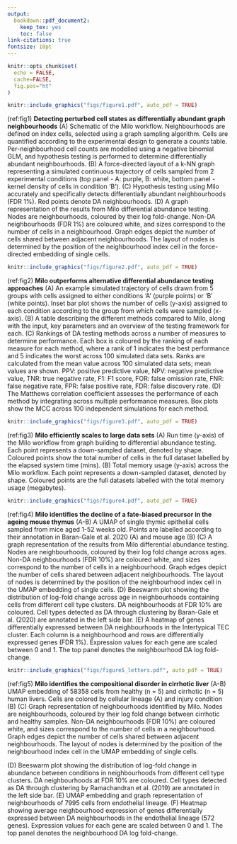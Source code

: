 ```yaml
---
output:
  bookdown::pdf_document2:
    keep_tex: yes
    toc: false
link-citations: true
fontsize: 10pt
---
```


```r
knitr::opts_chunk$set(
  echo = FALSE,
  cache=FALSE,
  fig.pos="ht"
)
```

\pagenumbering{gobble}

```r
knitr::include_graphics("figs/figure1.pdf", auto_pdf = TRUE)
```

(ref:fig1) **Detecting perturbed cell states as differentially abundant graph neighbourhoods**
(A) Schematic of the Milo workflow. 
Neighbourhoods are defined on index cells, selected using a graph sampling algorithm.
<!-- Randomly sampled k-NN graph vertices (single-cells) are refined using a nearest-to median-position approach [REF]. Neighbourhoods are defined on each index vertex (cell), and  -->
Cells are quantified according to the experimental design to generate a counts table. Per-neighbourhood cell counts are modelled using a negative binomial GLM, and hypothesis testing is performed to determine differentially abundant neighbourhoods.
(B) A force-directed layout of a k-NN graph representing a simulated continuous trajectory of cells sampled from 2 experimental conditions (top panel - A: purple, B: white, bottom panel - kernel density of cells in condition ‘B’).
(C) Hypothesis testing using Milo accurately and specifically detects differentially abundant neighbourhoods (FDR 1%). Red points denote DA neighbourhoods.
(D) 
A graph representation of the results from Milo differential abundance testing. Nodes are neighbourhoods, coloured by their log fold-change. Non-DA neighbourhoods (FDR 1%) are coloured white, and sizes correspond to the number of cells in a neighbourhood. Graph edges depict the number of cells shared between adjacent neighbourhoods. The layout of nodes is determined by the position of the neighbourhood index cell in the force-directed embedding of single cells. 
<!-- A force-directed layout of neighbourhoods, anchored using the layout in (B). Each point represents a neighbourhood, the size of the points corresponds to the numbers of cells in each neighbourhood. Lines between points represent the number of shared cells. The DA neighbourhoods (FDR 1%) are colour by log fold-change. -->



```r
knitr::include_graphics("figs/figure2.pdf", auto_pdf = TRUE)
```

(ref:fig2) **Milo outperforms alternative differential abundance testing approaches**
(A) An example simulated trajectory of cells drawn from 5 groups with cells assigned to either conditions ‘A’ (purple points) or ‘B’ (white points). Inset bar plot shows the number of cells (y-axis) assigned to each condition according to the group from which cells were sampled (x-axis).
(B) A table describing the different methods compared to Milo, along with the input, key parameters and an overview of the testing framework for each.
(C) Rankings of DA testing methods across a number of measures to determine performance. Each box is coloured by the ranking of each measure for each method, where a rank of 1 indicates the best performance and 5 indicates the worst across 100 simulated data sets. Ranks are calculated from the mean value across 100 simulated data sets; mean values are shown. PPV: positive predictive value, NPV: negative predictive value, TNR: true negative rate, F1: F1 score, FOR: false omission rate, FNR: false negative rate, FPR: false positive rate, FDR: false discovery rate.
(D) The Matthews correlation coefficient assesses the performance of each method by integrating across multiple performance measures. Box plots show the MCC across 100 independent simulations for each method.

```r
knitr::include_graphics("figs/figure3.pdf", auto_pdf = TRUE)
```

(ref:fig3) **Milo efficiently scales to large data sets**
(A) Run time (y-axis) of the Milo workflow from graph building to differential abundance testing. Each point represents a down-sampled dataset, denoted by shape. Coloured points show the total number of cells in the full dataset labelled by the elapsed system time (mins).
(B) Total memory usage (y-axis) across the Milo workflow. Each point represents a down-sampled dataset, denoted by shape. Coloured points are the full datasets labelled with the total memory usage (megabytes).


```r
knitr::include_graphics("figs/figure4.pdf", auto_pdf = TRUE)
```

(ref:fig4) **Milo identifies the decline of a fate-biased precursor in the ageing mouse thymus**
(A-B) A UMAP of single thymic epithelial cells sampled from mice aged 1-52 weeks old. Points are labelled according to their annotation in Baran-Gale et al. 2020 (A) and mouse age (B)
(C) A graph representation of the results from Milo differential abundance testing. Nodes are neighbourhoods, coloured by their log fold change across ages. Non-DA neighbourhoods (FDR 10%) are coloured white, and sizes correspond to the number of cells in a neighbourhood. Graph edges depict the number of cells shared between adjacent neighbourhoods. The layout of nodes is determined by the position of the neighbourhood index cell in the UMAP embedding of single cells. 
(D) Beeswarm plot showing the distribution of log-fold change across age in neighbourhoods containing cells from different cell type clusters. DA neighbourhoods at FDR 10% are coloured. Cell types detected as DA through clustering by Baran-Gale et al. (2020) are annotated in the left side bar.
<!-- A swarm plot illustrating the relationship between Milo results and those reported in Baran-Gale et al.  -->
<!-- Each panel shows the neighbourhoods containing cells from the reported clusters, as in (A), coloured by their log fold change across ages (x-axis). The left panels represent the age-related change in abundance of the cluster identified in Baran-Gale et al. Red denotes a reduction of the cluster with age, whilst blue arrows denote clusters that increased in abundance. -->
(E) A heatmap of genes differentially expressed between DA neighbourhoods in the Intertypical TEC cluster. Each column is a neighbourhood and rows are differentially expressed genes (FDR 1%). Expression values for each gene are scaled between 0 and 1. The top panel denotes the neighbourhood DA log fold-change.


```r
knitr::include_graphics("figs/figure5_letters.pdf", auto_pdf = TRUE)
```

(ref:fig5) **Milo identifies the compositional disorder in cirrhotic liver**
(A-B) UMAP embedding of 58358 cells from healthy (n = 5) and cirrhotic (n = 5) human livers. Cells are colored by cellular lineage (A) and injury condition (B)
(C) Graph representation of neighbourhoods identified by Milo. 
Nodes are neighbourhoods, coloured by their log fold change between cirrhotic and healthy samples. Non-DA neighbourhoods (FDR 10%) are coloured white, and sizes correspond to the number of cells in a neighbourhood. Graph edges depict the number of cells shared between adjacent neighbourhoods. The layout of nodes is determined by the position of the neighbourhood index cell in the UMAP embedding of single cells. 

\newpage
\(D) Beeswarm plot showing the distribution of log-fold change in abundance between conditions in neighbourhoods from different cell type clusters. DA neighbourhoods at FDR 10% are coloured. Cell types detected as DA through clustering by Ramachandran et al. (2019) are annotated in the left side bar. (E) UMAP embedding and graph representation of neighbourhoods of 7995 cells from endothelial lineage. (F) Heatmap showing average neighbourhood expression of genes differentially expressed between DA neighbourhoods in the endothelial lineage (572 genes). Expression values for each gene are scaled between 0 and 1. The top panel denotes the neighbourhood DA log fold-change.


